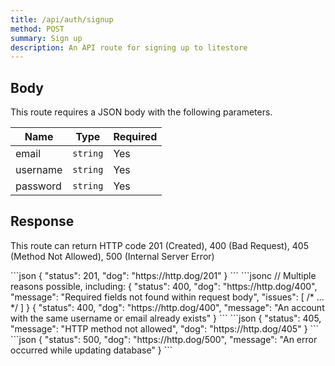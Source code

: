```yaml
---
title: /api/auth/signup
method: POST
summary: Sign up
description: An API route for signing up to litestore
---
```



## Body

This route requires a JSON body with the following parameters.

| Name     | Type     | Required |
| -------- | -------- | -------- |
| email    | `string` | Yes      |
| username | `string` | Yes      |
| password | `string` | Yes      |

## Response

This route can return HTTP code 201 (Created), 400 (Bad Request),
405 (Method Not Allowed), 500 (Internal Server Error)

<Tabs>
	<Tab name="201">
```json
{
    "status": 201,
    "dog": "https://http.dog/201"
}
```
    </Tab>
    <Tab name="400">
```jsonc
// Multiple reasons possible, including:
{
    "status": 400,
    "dog": "https://http.dog/400",
    "message": "Required fields not found within request body",
    "issues": [ /* ... */ ]
}
{
    "status": 400,
    "dog": "https://http.dog/400",
    "message": "An account with the same username or email already exists"
}
```
    </Tab>
    <Tab name="405">
```json
{
    "status": 405,
    "message": "HTTP method not allowed",
    "dog": "https://http.dog/405"
}
```
    </Tab>
    <Tab name="500">
```json
{
    "status": 500,
    "dog": "https://http.dog/500",
    "message": "An error occurred while updating database"
}
```
    </Tab>
</Tabs>
